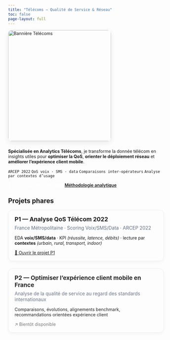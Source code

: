 ```yaml
---
title: "Télécoms — Qualité de Service & Réseau"
toc: false
page-layout: full
---
```


<!-- ===== BANNIÈRE 2/3 LARGEUR ===== -->
<div class="hero-telecom-wrap">
  <picture>
    <source srcset="https://nancy-jennifer.github.io/assets/banners/banner-telecom.jpg">
    <img src="https://nancy-jennifer.github.io/assets/banners/banner-telecom.jpg"
         alt="Bannière Télécoms" class="hero-banner-telecom" loading="eager" />
  </picture>
</div>

**Spécialisée en Analytics Télécoms**, je transforme la donnée télécom en insights utiles pour **optimiser la QoS**, **orienter le déploiement réseau** et **améliorer l’expérience client mobile**.

`ARCEP 2022`{.badge} `QoS voix · SMS · data`{.badge} `Comparaisons inter-opérateurs`{.badge} `Analyse par contextes d’usage`{.badge}

[🔎 Voir les projets Télécoms](projets.qmd){.btn .btn-primary}
[Méthodologie analytique](../methode/index.qmd){.btn .btn-outline-primary}

## Projets phares

<div class="proj-grid">
  <!-- P1 -->
  <article class="proj-card">
    <h3>P1 — Analyse QoS Télécom 2022</h3>
    <p class="subtitle">France Métropolitaine · Scoring Voix/SMS/Data · ARCEP 2022</p>
    <p>EDA <strong>voix/SMS/data</strong> · KPI <em>(réussite, latence, débits)</em> · lecture par <strong>contextes</strong> <em>(urbain, rural, transport, indoor)</em></p>
    <a class="btn btn-success" href="projet1_arcep2022.qmd">🚀 Ouvrir le projet P1</a>
  </article>

  <!-- P2 -->
  <article class="proj-card muted">
    <h3>P2 — Optimiser l’expérience client mobile en France</h3>
    <p class="subtitle">Analyse de la qualité de service au regard des standards internationaux</p>
    <p>Comparaisons, évolutions, alignements benchmark, recommandations orientées expérience client</p>
    <a class="btn btn-secondary disabled" aria-disabled="true" tabindex="-1">↗️ Bientôt disponible</a>
  </article>
</div>

```{=html}
<style>
/* ===============================
   BANNIÈRE — 2/3 largeur à gauche
   =============================== */
.hero-telecom-wrap{
  width: 66%;
  max-width: 1100px;
  margin: 0 0 10px 0;      /* alignée à gauche */
}
.hero-banner-telecom{
  width: 100%;
  height: 360px;           /* même impression que la page Méthodo */
  object-fit: cover;
  object-position: 55% 50%;
  border-radius: 12px;
  display: block;
  box-shadow: 0 6px 18px rgba(0,0,0,.08);
  margin: 0 0 24px 0;
}

/* Responsive bannière */
@media (max-width: 900px){
  .hero-telecom-wrap{ width: calc(100vw - 32px); }
  .hero-banner-telecom{ height: 280px; }
}
@media (max-width: 600px){
  .hero-banner-telecom{ height: 220px; }
}

/* ===============================
   Cartes "Projets phares"
   =============================== */
.proj-grid{
  display: grid;
  grid-template-columns: repeat(auto-fit, minmax(300px, 1fr));
  gap: 24px;
  margin-top: 8px;
}
.proj-card{
  background: var(--quarto-body-bg);
  border: 1px solid #e9ecef;
  border-radius: 14px;
  padding: 18px 20px;
  box-shadow: 0 4px 12px rgba(0,0,0,.04);
}
.proj-card h3{
  margin: 0 0 6px 0;
  font-size: 1.18rem;
  line-height: 1.25;
}
.proj-card .subtitle{
  margin: 0 0 10px 0;
  color: #667085;
  font-size: 0.95rem;
}
.proj-card.muted{ opacity: .95; }

/* ===============================
   Boutons & états
   =============================== */
.btn-primary{
  background: var(--accent) !important;
  border-color: var(--accent) !important;
  color: #fff !important;
}
.btn-outline-primary{
  background: transparent !important;
  border-color: var(--accent) !important;
  color: var(--accent) !important;
  font-weight: 600;
}
.btn-outline-primary:hover{
  background: var(--accent) !important;
  color: #fff !important;
}
.btn.disabled{
  pointer-events: none;
  opacity: .6;
}
.proj-card .btn{ margin-top: 6px; }
</style>
```
